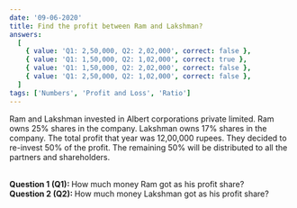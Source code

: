 ```yaml
---
date: '09-06-2020'
title: Find the profit between Ram and Lakshman?
answers:
  [
    { value: 'Q1: 2,50,000, Q2: 2,02,000', correct: false },
    { value: 'Q1: 1,50,000, Q2: 1,02,000', correct: true },
    { value: 'Q1: 1,50,000, Q2: 2,02,000', correct: false },
    { value: 'Q1: 2,50,000, Q2: 1,02,000', correct: false },
  ]
tags: ['Numbers', 'Profit and Loss', 'Ratio']
---
```


Ram and Lakshman invested in Albert corporations private limited. Ram owns 25% shares in the company. Lakshman owns 17% shares in the company. The total profit that year was 12,00,000 rupees. They decided to re-invest 50% of the profit. The remaining 50% will be distributed to all the partners and shareholders.

<br />
<strong>Question 1 (Q1): </strong> How much money Ram got as his profit share?

<br />
<strong>Question 2 (Q2): </strong> How much money Lakshman got as his profit
share?

